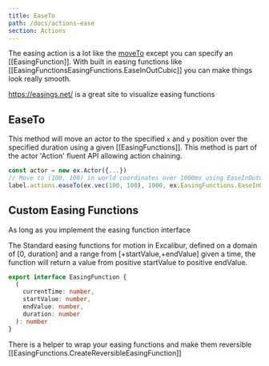 ```yaml
---
title: EaseTo
path: /docs/actions-ease
section: Actions
---
```


The easing action is a lot like the [moveTo](/docs/actions-move#moveto) except you can specify an [[EasingFunction]]. With built in easing functions like [[EasingFunctionsEasingFunctions.EaseInOutCubic]] you can make things look really smooth.

https://easings.net/ is a great site to visualize easing functions

## EaseTo

This method will move an actor to the specified `x` and `y` position over the specified duration using a given [[EasingFunctions]]. This method is part of the actor 'Action' fluent API allowing action chaining.

```typescript
const actor = new ex.Actor({...})
// Move to (100, 100) in world coordinates over 1000ms using EaseInOutCubic
label.actions.easeTo(ex.vec(100, 100), 1000, ex.EasingFunctions.EaseInOutCubic)
```

## Custom Easing Functions

As long as you implement the easing function interface

The Standard easing functions for motion in Excalibur, defined on a domain of [0, duration] and a range from [+startValue,+endValue] given a time, the function will return a value from positive startValue to positive endValue.

```typescript
export interface EasingFunction {
  (
    currentTime: number,
    startValue: number,
    endValue: number,
    duration: number
  ): number
}
```

There is a helper to wrap your easing functions and make them reversible [[EasingFunctions.CreateReversibleEasingFunction]]
